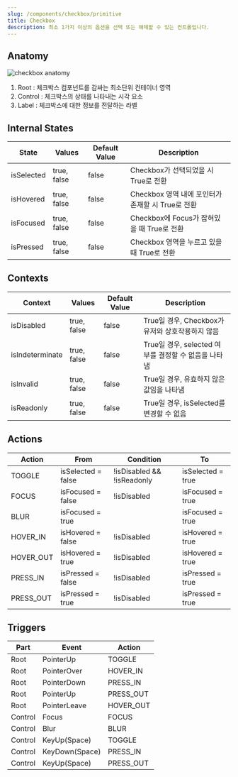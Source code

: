 ```yaml
---
slug: /components/checkbox/primitive
title: Checkbox
description: 최소 1가지 이상의 옵션을 선택 또는 해제할 수 있는 컨트롤입니다.
---
```


## Anatomy

![checkbox anatomy](./checkbox-anatomy.png)

1. Root : 체크박스 컴포넌트를 감싸는 최소단위 컨테이너 영역
2. Control : 체크박스의 상태를 나타내는 시각 요소
3. Label : 체크박스에 대한 정보를 전달하는 라벨

## Internal States

| State      | Values      | Default Value | Description                                       |
| ---------- | ----------- | ------------- | ------------------------------------------------- |
| isSelected | true, false | false         | Checkbox가 선택되었을 시 True로 전환              |
| isHovered  | true, false | false         | Checkbox 영역 내에 포인터가 존재할 시 True로 전환 |
| isFocused  | true, false | false         | Checkbox에 Focus가 잡혀있을 때 True로 전환        |
| isPressed  | true, false | false         | Checkbox 영역을 누르고 있을 때 True로 전환        |

## Contexts

| Context         | Values      | Default Value | Description                                          |
| --------------- | ----------- | ------------- | ---------------------------------------------------- |
| isDisabled      | true, false | false         | True일 경우, Checkbox가 유저와 상호작용하지 않음     |
| isIndeterminate | true, false | false         | True일 경우, selected 여부를 결정할 수 없음을 나타냄 |
| isInvalid       | true, false | false         | True일 경우, 유효하지 않은 값임을 나타냄             |
| isReadonly      | true, false | false         | True일 경우, isSelected를 변경할 수 없음             |

## Actions

| Action    | From               | Condition                  | To                |
| --------- | ------------------ | -------------------------- | ----------------- |
| TOGGLE    | isSelected = false | !isDisabled && !isReadonly | isSelected = true |
| FOCUS     | isFocused = false  | !isDisabled                | isFocused = true  |
| BLUR      | isFocused = true   |                            | isFocused = true  |
| HOVER_IN  | isHovered = false  | !isDisabled                | isHovered = true  |
| HOVER_OUT | isHovered = true   | !isDisabled                | isHovered = true  |
| PRESS_IN  | isPressed = false  | !isDisabled                | isPressed = true  |
| PRESS_OUT | isPressed = true   | !isDisabled                | isPressed = true  |

## Triggers

| Part    | Event          | Action    |
| ------- | -------------- | --------- |
| Root    | PointerUp      | TOGGLE    |
| Root    | PointerOver    | HOVER_IN  |
| Root    | PointerDown    | PRESS_IN  |
| Root    | PointerUp      | PRESS_OUT |
| Root    | PointerLeave   | HOVER_OUT |
| Control | Focus          | FOCUS     |
| Control | Blur           | BLUR      |
| Control | KeyUp(Space)   | TOGGLE    |
| Control | KeyDown(Space) | PRESS_IN  |
| Control | KeyUp(Space)   | PRESS_OUT |

